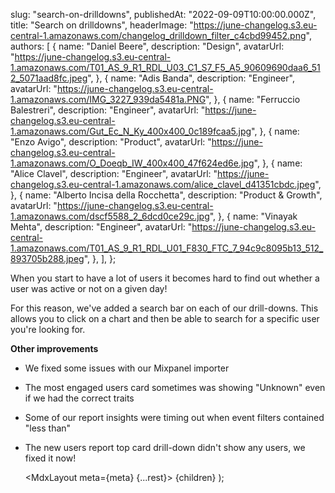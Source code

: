 
  slug: "search-on-drilldowns",
  publishedAt: "2022-09-09T10:00:00.000Z",
  title: "Search on drilldowns",
  headerImage:
    "https://june-changelog.s3.eu-central-1.amazonaws.com/changelog_drilldown_filter_c4cbd99452.png",
  authors: [
    {
      name: "Daniel Beere",
      description: "Design",
      avatarUrl:
        "https://june-changelog.s3.eu-central-1.amazonaws.com/T01_AS_9_R1_RDL_U03_C1_S7_F5_A5_90609690daa6_512_5071aad8fc.jpeg",
    },
    {
      name: "Adis Banda",
      description: "Engineer",
      avatarUrl: "https://june-changelog.s3.eu-central-1.amazonaws.com/IMG_3227_939da5481a.PNG",
    },
    {
      name: "Ferruccio Balestreri",
      description: "Engineer",
      avatarUrl:
        "https://june-changelog.s3.eu-central-1.amazonaws.com/Gut_Ec_N_Ky_400x400_0c189fcaa5.jpg",
    },
    {
      name: "Enzo Avigo",
      description: "Product",
      avatarUrl:
        "https://june-changelog.s3.eu-central-1.amazonaws.com/O_Doeqb_IW_400x400_47f624ed6e.jpg",
    },
    {
      name: "Alice Clavel",
      description: "Engineer",
      avatarUrl:
        "https://june-changelog.s3.eu-central-1.amazonaws.com/alice_clavel_d41351cbdc.jpeg",
    },
    {
      name: "Alberto Incisa della Rocchetta",
      description: "Product & Growth",
      avatarUrl: "https://june-changelog.s3.eu-central-1.amazonaws.com/dscf5588_2_6dcd0ce29c.jpg",
    },
    {
      name: "Vinayak Mehta",
      description: "Engineer",
      avatarUrl:
        "https://june-changelog.s3.eu-central-1.amazonaws.com/T01_AS_9_R1_RDL_U01_F830_FTC_7_94c9c8095b13_512_893705b288.jpeg",
    },
  ],
};

When you start to have a lot of users it becomes hard to find out whether a user was active or not on a given day!

For this reason, we've added a search bar on each of our drill-downs. This allows you to click on a chart and then be able to search for a specific user you're looking for.

**Other improvements**

- We fixed some issues with our Mixpanel importer
- The most engaged users card sometimes was showing "Unknown" even if we had the correct traits
- Some of our report insights were timing out when event filters contained "less than"
- The new users report top card drill-down didn't show any users, we fixed it now!

  <MdxLayout meta={meta} {...rest}>
    {children}
  </MdxLayout>
);
